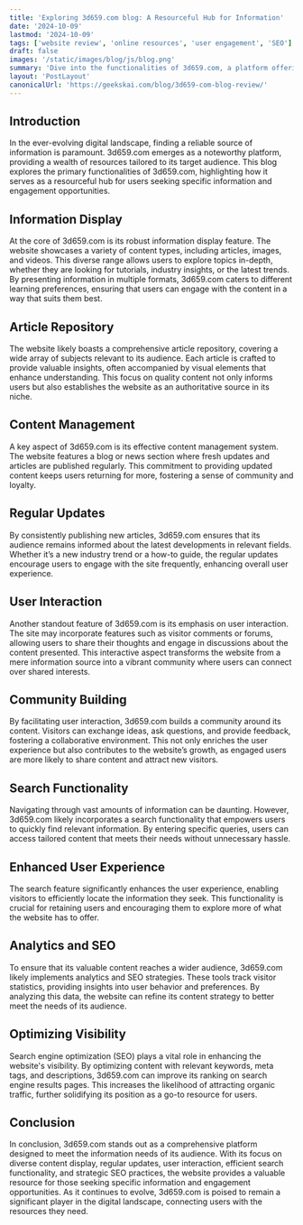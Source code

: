 ```yaml
---
title: 'Exploring 3d659.com blog: A Resourceful Hub for Information'
date: '2024-10-09'
lastmod: '2024-10-09'
tags: ['website review', 'online resources', 'user engagement', 'SEO']
draft: false
images: '/static/images/blog/js/blog.png'
summary: 'Dive into the functionalities of 3d659.com, a platform offering information, user engagement, and SEO strategies, making it a valuable resource for its audience.'
layout: 'PostLayout'
canonicalUrl: 'https://geekskai.com/blog/3d659-com-blog-review/'
---
```




## Introduction
In the ever-evolving digital landscape, finding a reliable source of information is paramount. 3d659.com emerges as a noteworthy platform, providing a wealth of resources tailored to its target audience. This blog explores the primary functionalities of 3d659.com, highlighting how it serves as a resourceful hub for users seeking specific information and engagement opportunities.

## Information Display
At the core of 3d659.com is its robust information display feature. The website showcases a variety of content types, including articles, images, and videos. This diverse range allows users to explore topics in-depth, whether they are looking for tutorials, industry insights, or the latest trends. By presenting information in multiple formats, 3d659.com caters to different learning preferences, ensuring that users can engage with the content in a way that suits them best.

## Article Repository
The website likely boasts a comprehensive article repository, covering a wide array of subjects relevant to its audience. Each article is crafted to provide valuable insights, often accompanied by visual elements that enhance understanding. This focus on quality content not only informs users but also establishes the website as an authoritative source in its niche.

## Content Management
A key aspect of 3d659.com is its effective content management system. The website features a blog or news section where fresh updates and articles are published regularly. This commitment to providing updated content keeps users returning for more, fostering a sense of community and loyalty.

## Regular Updates
By consistently publishing new articles, 3d659.com ensures that its audience remains informed about the latest developments in relevant fields. Whether it’s a new industry trend or a how-to guide, the regular updates encourage users to engage with the site frequently, enhancing overall user experience.

## User Interaction
Another standout feature of 3d659.com is its emphasis on user interaction. The site may incorporate features such as visitor comments or forums, allowing users to share their thoughts and engage in discussions about the content presented. This interactive aspect transforms the website from a mere information source into a vibrant community where users can connect over shared interests.

## Community Building
By facilitating user interaction, 3d659.com builds a community around its content. Visitors can exchange ideas, ask questions, and provide feedback, fostering a collaborative environment. This not only enriches the user experience but also contributes to the website’s growth, as engaged users are more likely to share content and attract new visitors.

## Search Functionality
Navigating through vast amounts of information can be daunting. However, 3d659.com likely incorporates a search functionality that empowers users to quickly find relevant information. By entering specific queries, users can access tailored content that meets their needs without unnecessary hassle.

## Enhanced User Experience
The search feature significantly enhances the user experience, enabling visitors to efficiently locate the information they seek. This functionality is crucial for retaining users and encouraging them to explore more of what the website has to offer.

## Analytics and SEO
To ensure that its valuable content reaches a wider audience, 3d659.com likely implements analytics and SEO strategies. These tools track visitor statistics, providing insights into user behavior and preferences. By analyzing this data, the website can refine its content strategy to better meet the needs of its audience.

## Optimizing Visibility
Search engine optimization (SEO) plays a vital role in enhancing the website's visibility. By optimizing content with relevant keywords, meta tags, and descriptions, 3d659.com can improve its ranking on search engine results pages. This increases the likelihood of attracting organic traffic, further solidifying its position as a go-to resource for users.

## Conclusion
In conclusion, 3d659.com stands out as a comprehensive platform designed to meet the information needs of its audience. With its focus on diverse content display, regular updates, user interaction, efficient search functionality, and strategic SEO practices, the website provides a valuable resource for those seeking specific information and engagement opportunities. As it continues to evolve, 3d659.com is poised to remain a significant player in the digital landscape, connecting users with the resources they need.
